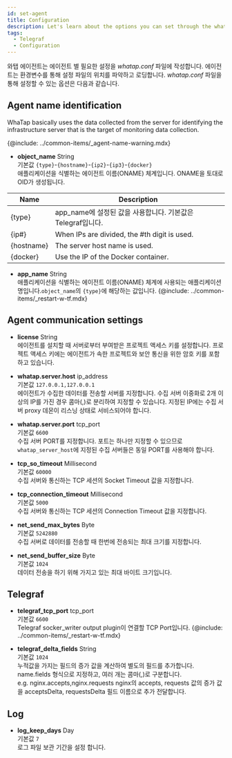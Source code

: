```yaml
---
id: set-agent
title: Configuration
description: Let's learn about the options you can set through the whatap.conf file in the Telegraf agent server.
tags:
  - Telegraf
  - Configuration
---
```


와탭 에이전트는 에이전트 별 필요한 설정을 _whatap.conf_ 파일에 작성합니다. 에이전트는 환경변수를 통해 설정 파일의 위치를 파악하고 로딩합니다. _whatap.conf_ 파일을 통해 설정할 수 있는 옵션은 다음과 같습니다.

## Agent name identification

WhaTap basically uses the data collected from the server for identifying the infrastructure server that is the target of monitoring data collection. 

{@include: ../common-items/_agent-name-warning.mdx}

-   **object_name** <span class='type'>String</span><br/>
    기본값 `{type}`-`{hostname}`-`{ip2}`-`{ip3}`-`{docker}`<br/>애플리케이션을 식별하는 에이전트 이름(ONAME) 체계입니다. ONAME을 토대로 OID가 생성됩니다.

| Name       | Description                                  |
| ---------- | -------------------------------------------- |
| {type}     | app_name에 설정된 값을 사용합니다. 기본값은 Telegraf입니다.    |
| {ip#}      | When IPs are divided, the #th digit is used. |
| {hostname} | The server host name is used.                |
| {docker}   | Use the IP of the Docker container.          |

-   **app_name** <span class='type'>String</span><br/>
        애플리케이션을 식별하는 에이전트 이름(ONAME) 체계에 사용되는 애플리케이션 명입니다.`object_name`의 `{type}`에 해당하는 값입니다.
    {@include: ../common-items/_restart-w-tf.mdx}

## Agent communication settings

-   **license** <span class='type'>String</span><br/>
      에이전트를 설치할 때 서버로부터 부여받은 프로젝트 액세스 키를 설정합니다. 프로젝트 액세스 키에는 에이전트가 속한 프로젝트와 보안 통신을 위한 암호 키를 포함하고 있습니다.

-   **whatap.server.host** <span class='type'>ip_address</span><br/>
    기본값 `127.0.0.1,127.0.0.1`<br/>에이전트가 수집한 데이터를 전송할 서버를 지정합니다. 수집 서버 이중화로 2개 이상의 IP를 가진 경우 콤마(,)로 분리하여 지정할 수 있습니다. 지정된 IP에는 수집 서버 proxy 데몬이 리스닝 상태로 서비스되어야 합니다.

-   **whatap.server.port** <span class='type'>tcp_port</span><br/>
    기본값 `6600`<br/>수집 서버 PORT를 지정합니다. 포트는 하나만 지정할 수 있으므로 `whatap_server_host`에 지정된 수집 서버들은 동일 PORT를 사용해야 합니다.

-   **tcp_so_timeout** <span class='type'>Millisecond</span><br/>
    기본값 `60000`<br/>수집 서버와 통신하는 TCP 세션의 Socket Timeout 값을 지정합니다.

-   **tcp_connection_timeout** <span class='type'>Millisecond</span><br/>
    기본값 `5000`<br/>수집 서버와 통신하는 TCP 세션의 Connection Timeout 값을 지정합니다.

-   **net_send_max_bytes** <span class='type'>Byte</span><br/>
    기본값 `5242880`<br/>수집 서버로 데이터를 전송할 때 한번에 전송되는 최대 크기를 지정합니다.

-   **net_send_buffer_size** <span class='type'>Byte</span><br/>
    기본값 `1024`<br/>데이터 전송을 하기 위해 가지고 있는 최대 바이트 크기입니다. 

## Telegraf

-   **telegraf_tcp_port** <span class='type'>tcp_port</span><br/>
    기본값 `6600`<br/>Telegraf socker_writer output plugin이 연결할 TCP Port입니다.
    {@include: ../common-items/_restart-w-tf.mdx}

-   **telegraf_delta_fields** <span class='type'>String</span><br/>
    기본값 `1024`<br/>
        누적값을 가지는 필드의 증가 값을 계산하여 별도의 필드를 추가합니다. name.fields 형식으로 지정하고, 여러 개는 콤마(,)로 구분합니다.<br/>
        e.g. nginx.accepts,nginx.requests nginx의 accepts, requests 값의 증가 값을 acceptsDelta, requestsDelta 필드 이름으로 추가 전달합니다.

## Log

-   **log_keep_days** <span class='type'>Day</span><br/>
    기본값 `7`<br/>로그 파일 보관 기간을 설정 합니다.
